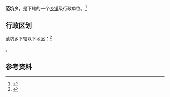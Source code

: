 {{中国乡级行政区|35/09/81/202/000}}

'''范坑乡'''，是{{PRC admin/fullname|35/09/81/202/000|3}}下辖的一个[[乡镇|乡镇]]级行政单位。<ref>{{PRC admin/ref sgc|{{PRC admin/parent|35/09/81/202/000}}}}</ref>

== 行政区划 ==

范坑乡下辖以下地区：<ref>{{PRC admin/ref sgc|35/09/81/202/000}}</ref>

{{PRC admin/children|35/09/81/202/000}}。

== 参考资料 ==

{{reflist}}

{{行政区划小作品}}
{{PRC admin/navcat|35/09/81/202/000}}